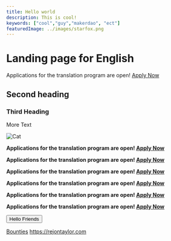 ```yaml
---
title: Hello world
description: This is cool!
keywords: ["cool","guy","makerdao", "ect"]
featuredImage: ../images/starfox.png
---
```


# Landing page for English

<StatusBanner sticky>

  Applications for the translation program are open! [Apply Now](/learn)

</StatusBanner>

## Second heading

### Third Heading

More Text

![Cat](http://placekitten.com/g/200/300)

<StatusBanner>

**Applications for the translation program are open! [Apply Now](/learn)**

</StatusBanner>

<StatusBanner notice>

**Applications for the translation program are open! [Apply Now](/learn)**

</StatusBanner>

<StatusBanner warning>

**Applications for the translation program are open! [Apply Now](/learn)**

</StatusBanner>

<StatusBanner error>

**Applications for the translation program are open! [Apply Now](/learn)**

</StatusBanner>

<StatusBanner color="blue">

**Applications for the translation program are open! [Apply Now](/learn)**

</StatusBanner>

<StatusBanner color="#523897">

**Applications for the translation program are open! [Apply Now](/learn)**

</StatusBanner>



<Button to="https://rejontaylor.com"  secondary>Hello Friends</Button>

[Bounties](/work_with_us/bounties)
https://rejontaylor.com


